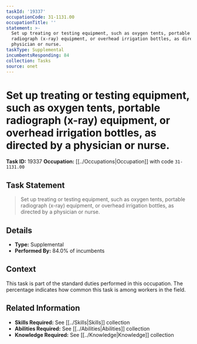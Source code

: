 ```yaml
---
taskId: '19337'
occupationCode: 31-1131.00
occupationTitle: ''
statement: >-
  Set up treating or testing equipment, such as oxygen tents, portable
  radiograph (x-ray) equipment, or overhead irrigation bottles, as directed by a
  physician or nurse.
taskType: Supplemental
incumbentsResponding: 84
collection: Tasks
source: onet
---
```

# Set up treating or testing equipment, such as oxygen tents, portable radiograph (x-ray) equipment, or overhead irrigation bottles, as directed by a physician or nurse.

**Task ID:** 19337
**Occupation:** [[../Occupations|Occupation]] with code `31-1131.00`

## Task Statement

> Set up treating or testing equipment, such as oxygen tents, portable radiograph (x-ray) equipment, or overhead irrigation bottles, as directed by a physician or nurse.

## Details

- **Type:** Supplemental
- **Performed By:** 84.0% of incumbents

## Context

This task is part of the standard duties performed in this occupation. The percentage indicates how common this task is among workers in the field.

## Related Information

- **Skills Required:** See [[../Skills|Skills]] collection
- **Abilities Required:** See [[../Abilities|Abilities]] collection
- **Knowledge Required:** See [[../Knowledge|Knowledge]] collection
